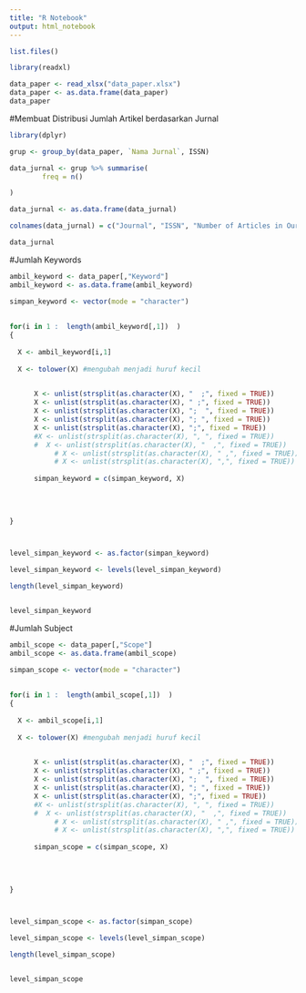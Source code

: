 ```yaml
---
title: "R Notebook"
output: html_notebook
---
```



```r
list.files()
```

```r

library(readxl)

data_paper <- read_xlsx("data_paper.xlsx")
data_paper <- as.data.frame(data_paper)
data_paper

```




#Membuat Distribusi Jumlah Artikel berdasarkan Jurnal
```r


library(dplyr)

grup <- group_by(data_paper, `Nama Jurnal`, ISSN)

data_jurnal <- grup %>% summarise(
		freq = n()

)

data_jurnal <- as.data.frame(data_jurnal)

colnames(data_jurnal) = c("Journal", "ISSN", "Number of Articles in Our Database")

data_jurnal
```
























#Jumlah Keywords
```r

ambil_keyword <- data_paper[,"Keyword"]
ambil_keyword <- as.data.frame(ambil_keyword)

simpan_keyword <- vector(mode = "character")
  
  
for(i in 1 :  length(ambil_keyword[,1])  )
{
  
  X <- ambil_keyword[i,1]
  
  X <- tolower(X) #mengubah menjadi huruf kecil

      
      X <- unlist(strsplit(as.character(X), "  ;", fixed = TRUE))
      X <- unlist(strsplit(as.character(X), " ;", fixed = TRUE))
      X <- unlist(strsplit(as.character(X), ";  ", fixed = TRUE))
      X <- unlist(strsplit(as.character(X), "; ", fixed = TRUE))
      X <- unlist(strsplit(as.character(X), ";", fixed = TRUE))
      #X <- unlist(strsplit(as.character(X), ", ", fixed = TRUE))
      #  X <- unlist(strsplit(as.character(X), "  ,", fixed = TRUE))
           # X <- unlist(strsplit(as.character(X), " ,", fixed = TRUE))
           # X <- unlist(strsplit(as.character(X), ",", fixed = TRUE))
      
      simpan_keyword = c(simpan_keyword, X)
      
      
  
  
}



level_simpan_keyword <- as.factor(simpan_keyword)

level_simpan_keyword <- levels(level_simpan_keyword)

length(level_simpan_keyword)


level_simpan_keyword
```














#Jumlah Subject
```r

ambil_scope <- data_paper[,"Scope"]
ambil_scope <- as.data.frame(ambil_scope)

simpan_scope <- vector(mode = "character")
  
  
for(i in 1 :  length(ambil_scope[,1])  )
{
  
  X <- ambil_scope[i,1]
  
  X <- tolower(X) #mengubah menjadi huruf kecil

      
      X <- unlist(strsplit(as.character(X), "  ;", fixed = TRUE))
      X <- unlist(strsplit(as.character(X), " ;", fixed = TRUE))
      X <- unlist(strsplit(as.character(X), ";  ", fixed = TRUE))
      X <- unlist(strsplit(as.character(X), "; ", fixed = TRUE))
      X <- unlist(strsplit(as.character(X), ";", fixed = TRUE))
      #X <- unlist(strsplit(as.character(X), ", ", fixed = TRUE))
      #  X <- unlist(strsplit(as.character(X), "  ,", fixed = TRUE))
           # X <- unlist(strsplit(as.character(X), " ,", fixed = TRUE))
           # X <- unlist(strsplit(as.character(X), ",", fixed = TRUE))
      
      simpan_scope = c(simpan_scope, X)
      
      
  
  
}



level_simpan_scope <- as.factor(simpan_scope)

level_simpan_scope <- levels(level_simpan_scope)

length(level_simpan_scope)


level_simpan_scope
```









































